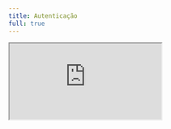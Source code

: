 ```yaml
---
title: Autenticação
full: true
---
```


<iframe
  src="https://codesandbox.io/embed/swr-auth-vl653w?codemirror=1&fontsize=14&theme=dark&autoresize=1&hidenavigation=1"
  style={{
    width: '100%',
    aspectRatio: 1,
    border: 0,
    overflow: 'hidden',
    background: 'rgb(21, 21, 21)'
  }}
  title="SWR - Autenticação"
  allow="accelerometer; ambient-light-sensor; camera; encrypted-media; geolocation; gyroscope; hid; microphone; midi; payment; usb; vr; xr-spatial-tracking"
  sandbox="allow-autoplay allow-forms allow-modals allow-popups allow-presentation allow-same-origin allow-scripts"
/>

